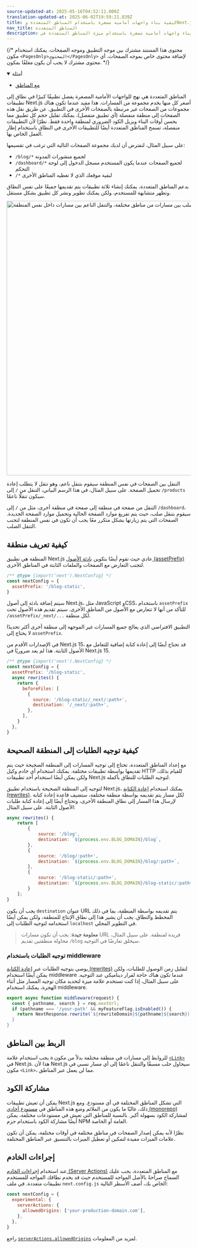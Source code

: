 ```yaml
---
source-updated-at: 2025-05-16T04:52:11.000Z
translation-updated-at: 2025-06-02T19:59:21.839Z
title: كيفية بناء واجهات أمامية مصغرة باستخدام المناطق المتعددة وNext.js
nav_title: المناطق المتعددة
description: تعلم كيفية بناء واجهات أمامية مصغرة باستخدام ميزة المناطق المتعددة في Next.js لنشر تطبيقات Next.js متعددة تحت نطاق واحد.
---
```


{/* محتوى هذا المستند مشترك بين موجه التطبيق وموجه الصفحات. يمكنك استخدام مكون `<PagesOnly>المحتوى</PagesOnly>` لإضافة محتوى خاص بموجه الصفحات. أي محتوى مشترك لا يجب أن يكون مغلفًا بمكون. */}

<details open>
  <summary>أمثلة</summary>

- [مع المناطق](https://github.com/vercel/next.js/tree/canary/examples/with-zones)

</details>

المناطق المتعددة هي نهج للواجهات الأمامية المصغرة يفصل تطبيقًا كبيرًا في نطاق إلى تطبيقات Next.js أصغر كل منها يخدم مجموعة من المسارات. هذا مفيد عندما تكون هناك مجموعات من الصفحات غير مرتبطة بالصفحات الأخرى في التطبيق. عن طريق نقل هذه الصفحات إلى منطقة منفصلة (أي تطبيق منفصل)، يمكنك تقليل حجم كل تطبيق مما يحسن أوقات البناء ويزيل الكود الضروري لمنطقة واحدة فقط. نظرًا لأن التطبيقات منفصلة، تسمح المناطق المتعددة أيضًا للتطبيقات الأخرى في النطاق باستخدام إطار العمل الخاص بها.

على سبيل المثال، لنفترض أن لديك مجموعة الصفحات التالية التي ترغب في تقسيمها:

- `/blog/*` لجميع منشورات المدونة
- `/dashboard/*` لجميع الصفحات عندما يكون المستخدم مسجل الدخول إلى لوحة التحكم
- `/*` لبقية موقعك الذي لا تغطيه المناطق الأخرى

بدعم المناطق المتعددة، يمكنك إنشاء ثلاثة تطبيقات يتم تقديمها جميعًا على نفس النطاق وتظهر متشابهة للمستخدم، ولكن يمكنك تطوير ونشر كل تطبيق بشكل مستقل.

<Image
  alt="ثلاث مناطق: أ، ب، ج. توضح التنقل الصلب بين مسارات من مناطق مختلفة، والتنقل الناعم بين مسارات داخل نفس المنطقة."
  srcLight="/docs/light/multi-zones.png"
  srcDark="/docs/dark/multi-zones.png"
  width="1600"
  height="750"
/>

التنقل بين الصفحات في نفس المنطقة سيقوم بتنقل ناعم، وهو تنقل لا يتطلب إعادة تحميل الصفحة. على سبيل المثال، في هذا الرسم البياني، التنقل من `/` إلى `/products` سيكون تنقلًا ناعمًا.

التنقل من صفحة في منطقة إلى صفحة في منطقة أخرى، مثل من `/` إلى `/dashboard`، سيقوم بتنقل صلب، حيث يتم تفريغ موارد الصفحة الحالية وتحميل موارد الصفحة الجديدة. الصفحات التي يتم زيارتها بشكل متكرر معًا يجب أن تكون في نفس المنطقة لتجنب التنقل الصلب.

## كيفية تعريف منطقة

المنطقة هي تطبيق Next.js عادي حيث تقوم أيضًا بتكوين [بادئة الأصول (assetPrefix)](/docs/app/api-reference/config/next-config-js/assetPrefix) لتجنب التعارض مع الصفحات والملفات الثابتة في المناطق الأخرى.

```js filename="next.config.js"
/** @type {import('next').NextConfig} */
const nextConfig = {
  assetPrefix: '/blog-static',
}
```

سيتم إضافة بادئة إلى أصول Next.js، مثل JavaScript وCSS، باستخدام `assetPrefix` للتأكد من أنها لا تتعارض مع الأصول من المناطق الأخرى. سيتم تقديم هذه الأصول تحت `/assetPrefix/_next/...` لكل منطقة.

التطبيق الافتراضي الذي يعالج جميع المسارات غير الموجهة إلى منطقة أخرى أكثر تحديدًا لا يحتاج إلى `assetPrefix`.

في الإصدارات الأقدم من Next.js 15، قد تحتاج أيضًا إلى إعادة كتابة إضافية للتعامل مع الأصول الثابتة. هذا لم يعد ضروريًا في Next.js 15.

```js filename="next.config.js"
/** @type {import('next').NextConfig} */
const nextConfig = {
  assetPrefix: '/blog-static',
  async rewrites() {
    return {
      beforeFiles: [
        {
          source: '/blog-static/_next/:path+',
          destination: '/_next/:path+',
        },
      ],
    }
  },
}
```

## كيفية توجيه الطلبات إلى المنطقة الصحيحة

مع إعداد المناطق المتعددة، تحتاج إلى توجيه المسارات إلى المنطقة الصحيحة حيث يتم تقديمها بواسطة تطبيقات مختلفة. يمكنك استخدام أي خادم وكيل HTTP للقيام بذلك، ولكن يمكن أيضًا استخدام أحد تطبيقات Next.js لتوجيه الطلبات للنطاق بأكمله.

لتوجيه إلى المنطقة الصحيحة باستخدام تطبيق Next.js، يمكنك استخدام [إعادة الكتابة (rewrites)](/docs/app/api-reference/config/next-config-js/rewrites). لكل مسار يتم تقديمه بواسطة منطقة مختلفة، ستضيف قاعدة إعادة كتابة لإرسال هذا المسار إلى نطاق المنطقة الأخرى، وتحتاج أيضًا إلى إعادة كتابة طلبات الأصول الثابتة. على سبيل المثال:

```js filename="next.config.js"
async rewrites() {
    return [
        {
            source: '/blog',
            destination: `${process.env.BLOG_DOMAIN}/blog`,
        },
        {
            source: '/blog/:path+',
            destination: `${process.env.BLOG_DOMAIN}/blog/:path+`,
        },
        {
            source: '/blog-static/:path+',
            destination: `${process.env.BLOG_DOMAIN}/blog-static/:path+`,
        }
    ];
}
```

يجب أن يكون `destination` عنوان URL يتم تقديمه بواسطة المنطقة، بما في ذلك المخطط والنطاق. يجب أن يشير هذا إلى نطاق الإنتاج للمنطقة، ولكن يمكن أيضًا استخدامه لتوجيه الطلبات إلى `localhost` في التطوير المحلي.

> **معلومة جيدة**: يجب أن تكون مسارات URL فريدة لمنطقة. على سبيل المثال، محاولة منطقتين تقديم `/blog` سيخلق تعارضًا في التوجيه.

### توجيه الطلبات باستخدام middleware

يوصى بتوجيه الطلبات عبر [إعادة الكتابة (rewrites)](/docs/app/api-reference/config/next-config-js/rewrites) لتقليل زمن الوصول للطلبات، ولكن يمكن أيضًا استخدام middleware عندما تكون هناك حاجة لقرار ديناميكي عند التوجيه. على سبيل المثال، إذا كنت تستخدم علامة ميزة لتحديد مكان توجيه المسار مثل أثناء الهجرة، يمكنك استخدام middleware.

```js filename="middleware.js"
export async function middleware(request) {
  const { pathname, search } = req.nextUrl;
  if (pathname === '/your-path' && myFeatureFlag.isEnabled()) {
    return NextResponse.rewrite(`${rewriteDomain}${pathname}${search});
  }
}
```

## الربط بين المناطق

يجب استخدام علامة `a` للروابط إلى مسارات في منطقة مختلفة بدلاً من مكون [`<Link>`](/docs/pages/api-reference/components/link) في Next.js. هذا لأن Next.js سيحاول جلب مسبقًا والتنقل ناعمًا إلى أي مسار نسبي في مكون `<Link>`، مما لن يعمل عبر المناطق.

## مشاركة الكود

يمكن أن تعيش تطبيقات Next.js التي تشكل المناطق المختلفة في أي مستودع. ومع ذلك، غالبًا ما يكون من الملائم وضع هذه المناطق في [مستودع أحادي (monorepo)](https://ar.wikipedia.org/wiki/%D9%85%D8%B3%D8%AA%D9%88%D8%AF%D8%B9_%D8%A3%D8%AD%D8%A7%D8%AF%D9%8A) لمشاركة الكود بسهولة أكبر. بالنسبة للمناطق التي تعيش في مستودعات مختلفة، يمكن أيضًا مشاركة الكود باستخدام حزم NPM العامة أو الخاصة.

نظرًا لأنه يمكن إصدار الصفحات في مناطق مختلفة في أوقات مختلفة، يمكن أن تكون علامات الميزات مفيدة لتمكين أو تعطيل الميزات بالتنسيق عبر المناطق المختلفة.

<AppOnly>

## إجراءات الخادم

عند استخدام [إجراءات الخادم (Server Actions)](/docs/app/building-your-application/data-fetching/server-actions-and-mutations) مع المناطق المتعددة، يجب عليك السماح صراحةً بالأصل المواجه للمستخدم حيث قد يخدم نطاقك المواجه للمستخدم تطبيقات متعددة. في ملف `next.config.js` الخاص بك، أضف الأسطر التالية:

```js filename="next.config.js"
const nextConfig = {
  experimental: {
    serverActions: {
      allowedOrigins: ['your-production-domain.com'],
    },
  },
}
```

راجع [`serverActions.allowedOrigins`](/docs/app/api-reference/config/next-config-js/serverActions#allowedorigins) لمزيد من المعلومات.

</AppOnly>